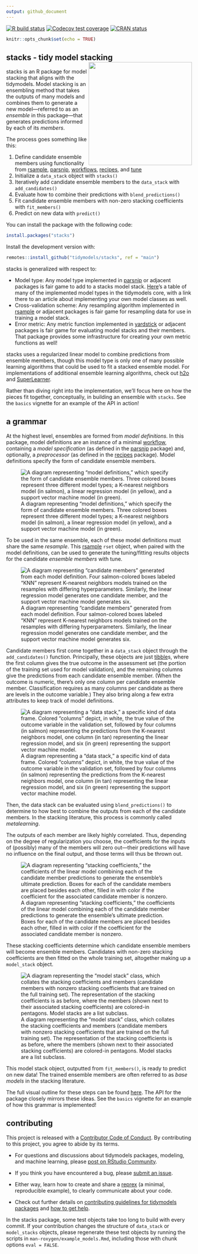 ```yaml
---
output: github_document
---
```


<!-- badges: start -->
[![R build status](https://github.com/simonpcouch/stacks/workflows/R-CMD-check/badge.svg)](https://github.com/tidymodels/stacks/actions)
[![Codecov test coverage](https://codecov.io/gh/tidymodels/stacks/branch/main/graph/badge.svg)](https://codecov.io/gh/tidymodels/stacks?branch=main)
[![CRAN status](https://www.r-pkg.org/badges/version/stacks)](https://CRAN.R-project.org/package=stacks)
<!-- badges: end -->

```r
knitr::opts_chunk$set(echo = TRUE)
```

## stacks - tidy model stacking <a href='https://stacks.tidymodels.org'><img src='man/figures/logo.png' align="right" height="280" /></a>

stacks is an R package for model stacking that aligns with the tidymodels. Model stacking is an ensembling method that takes the outputs of many models and combines them to generate a new model—referred to as an _ensemble_ in this package—that generates predictions informed by each of its _members_.

The process goes something like this:

1. Define candidate ensemble members using functionality from [rsample](https://rsample.tidymodels.org/), [parsnip](https://parsnip.tidymodels.org/), [workflows](https://workflows.tidymodels.org/), [recipes](https://recipes.tidymodels.org/), and [tune](https://tune.tidymodels.org/)
2. Initialize a `data_stack` object with `stacks()`  
3. Iteratively add candidate ensemble members to the `data_stack` with `add_candidates()`  
4. Evaluate how to combine their predictions with `blend_predictions()`  
5. Fit candidate ensemble members with non-zero stacking coefficients with `fit_members()`  
6. Predict on new data with `predict()`

You can install the  package with the following code:

```r
install.packages("stacks")
```

Install the development version with:

```r
remotes::install_github("tidymodels/stacks", ref = "main")
```

stacks is generalized with respect to:

* Model type: Any model type implemented in [parsnip](https://parsnip.tidymodels.org/) or adjacent packages is fair game to add to a stacks model stack. [Here](https://www.tidymodels.org/find/parsnip/)'s a table of many of the implemented model types in the tidymodels core, with a link there to an article about implementing your own model classes as well.
* Cross-validation scheme: Any resampling algorithm implemented in [rsample](https://rsample.tidymodels.org/) or adjacent packages is fair game for resampling data for use in training a model stack.
* Error metric: Any metric function implemented in [yardstick](https://yardstick.tidymodels.org/) or adjacent packages is fair game for evaluating model stacks and their members. That package provides some infrastructure for creating your own metric functions as well!

stacks uses a regularized linear model to combine predictions from ensemble members, though this model type is only one of many possible learning algorithms that could be used to fit a stacked ensemble model. For implementations of additional ensemble learning algorithms, check out [h2o](https://docs.h2o.ai/h2o/latest-stable/h2o-r/docs/reference/h2o.stackedEnsemble.html) and [SuperLearner](https://CRAN.R-project.org/package=SuperLearner).

Rather than diving right into the implementation, we'll focus here on how the pieces fit together, conceptually, in building an ensemble with `stacks`. See the `basics` vignette for an example of the API in action!

## a grammar

At the highest level, ensembles are formed from _model definitions_. In this package, model definitions are an instance of a minimal [workflow](https://workflows.tidymodels.org/), containing a _model specification_ (as defined in the [parsnip](https://parsnip.tidymodels.org/) package) and, optionally, a _preprocessor_ (as defined in the [recipes](https://recipes.tidymodels.org/) package). Model definitions specify the form of candidate ensemble members.

![A diagram representing "model definitions," which specify the form of candidate ensemble members. Three colored boxes represent three different model types; a K-nearest neighbors model (in salmon), a linear regression model (in yellow), and a support vector machine model (in green).](man/figures/model_defs.png)

To be used in the same ensemble, each of these model definitions must share the same _resample_. This [rsample](https://rsample.tidymodels.org/) `rset` object, when paired with the model definitions, can be used to generate the tuning/fitting results objects for the candidate _ensemble members_ with tune.

![A diagram representing "candidate members" generated from each model definition. Four salmon-colored boxes labeled "KNN" represent K-nearest neighbors models trained on the resamples with differing hyperparameters. Similarly, the linear regression model generates one candidate member, and the support vector machine model generates six.](man/figures/candidates.png)

Candidate members first come together in a `data_stack` object through the `add_candidates()` function. Principally, these objects are just [tibble](https://tibble.tidyverse.org/)s, where the first column gives the true outcome in the assessment set (the portion of the training set used for model validation), and the remaining columns give the predictions from each candidate ensemble member. (When the outcome is numeric, there's only one column per candidate ensemble member. Classification requires as many columns per candidate as there are levels in the outcome variable.) They also bring along a few extra attributes to keep track of model definitions.

![A diagram representing a "data stack," a specific kind of data frame. Colored "columns" depict, in white, the true value of the outcome variable in the validation set, followed by four columns (in salmon) representing the predictions from the K-nearest neighbors model, one column (in tan) representing the linear regression model, and six (in green) representing the support vector machine model.](man/figures/data_stack.png)

Then, the data stack can be evaluated using `blend_predictions()` to determine to how best to combine the outputs from each of the candidate members.  In the stacking literature, this process is commonly called _metalearning_.

The outputs of each member are likely highly correlated. Thus, depending on the degree of regularization you choose, the coefficients for the inputs of (possibly) many of the members will zero out—their predictions will have no influence on the final output, and those terms will thus be thrown out.  

![A diagram representing "stacking coefficients," the coefficients of the linear model combining each of the candidate member predictions to generate the ensemble's ultimate prediction. Boxes for each of the candidate members are placed besides each other, filled in with color if the coefficient for the associated candidate member is nonzero.](man/figures/coefs.png)

These stacking coefficients determine which candidate ensemble members will become ensemble members. Candidates with non-zero stacking coefficients are then fitted on the whole training set, altogether making up a `model_stack` object. 

![A diagram representing the "model stack" class, which collates the stacking coefficients and members (candidate members with nonzero stacking coefficients that are trained on the full training set). The representation of the stacking coefficients is as before, where the members (shown next to their associated stacking coefficients) are colored-in pentagons. Model stacks are a list subclass.](man/figures/class_model_stack.png)

This model stack object, outputted from `fit_members()`, is ready to predict on new data! The trained ensemble members are often referred to as _base models_ in the stacking literature.

The full visual outline for these steps can be found [here](https://github.com/tidymodels/stacks/blob/main/inst/figs/outline.png). The API for the package closely mirrors these ideas. See the `basics` vignette for an example of how this grammar is implemented!

## contributing

This project is released with a [Contributor Code of Conduct](https://github.com/tidymodels/stacks/blob/main/CODE_OF_CONDUCT.md). By contributing to this project, you agree to abide by its terms.

- For questions and discussions about tidymodels packages, modeling, and machine learning, please [post on RStudio Community](https://community.rstudio.com/new-topic?category_id=15&tags=tidymodels,question).

- If you think you have encountered a bug, please [submit an issue](https://github.com/tidymodels/stacks/issues).

- Either way, learn how to create and share a [reprex](https://reprex.tidyverse.org/articles/articles/learn-reprex.html) (a minimal, reproducible example), to clearly communicate about your code.

- Check out further details on [contributing guidelines for tidymodels packages](https://www.tidymodels.org/contribute/) and [how to get help](https://www.tidymodels.org/help/).

In the stacks package, some test objects take too long to build with every commit. If your contribution changes the structure of `data_stack` or `model_stacks` objects, please regenerate these test objects by running the scripts in `man-roxygen/example_models.Rmd`, including those with chunk options `eval = FALSE`.
